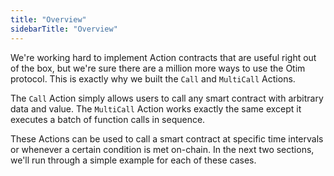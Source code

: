 ```yaml
---
title: "Overview"
sidebarTitle: "Overview"
---
```


We're working hard to implement Action contracts that are useful right out of the box, but we're sure there are a million more ways to use the Otim protocol. This is exactly why we built the `Call` and `MultiCall` Actions.

The `Call` Action simply allows users to call any smart contract with arbitrary data and value. The `MultiCall` Action works exactly the same except it executes a batch of function calls in sequence.

These Actions can be used to call a smart contract at specific time intervals or whenever a certain condition is met on-chain. In the next two sections, we'll run through a simple example for each of these cases.

